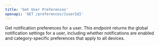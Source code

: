 ```yaml
---
title: 'Get User Preferences'
openapi: 'GET /preferences/{userId}'
---
```


Get notification preferences for a user. This endpoint returns the global notification settings for a user, including whether notifications are enabled and category-specific preferences that apply to all devices. 